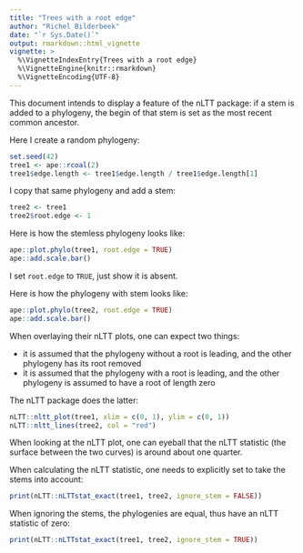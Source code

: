 ```yaml
---
title: "Trees with a root edge"
author: "Richel Bilderbeek"
date: "`r Sys.Date()`"
output: rmarkdown::html_vignette
vignette: >
  %\VignetteIndexEntry{Trees with a root edge}
  %\VignetteEngine{knitr::rmarkdown}
  %\VignetteEncoding{UTF-8}
---
```


This document intends to display a feature of the nLTT package:
if a stem is added to a phylogeny, the begin of that stem
is set as the most recent common ancestor.

Here I create a random phylogeny:

```r
set.seed(42)
tree1 <- ape::rcoal(2)
tree1$edge.length <- tree1$edge.length / tree1$edge.length[1]
```

I copy that same phylogeny and add a stem:

```r
tree2 <- tree1
tree2$root.edge <- 1
```

Here is how the stemless phylogeny looks like:

```r
ape::plot.phylo(tree1, root.edge = TRUE)
ape::add.scale.bar()
```

I set `root.edge` to `TRUE`, just show it is absent.

Here is how the phylogeny with stem looks like:

```r
ape::plot.phylo(tree2, root.edge = TRUE)
ape::add.scale.bar()
```

When overlaying their nLTT plots, one can expect two things:

 * it is assumed that the phylogeny without a root is leading, and the 
   other phylogeny has its root removed
 * it is assumed that the phylogeny with a root is leading, and the 
   other phylogeny is assumed to have a root of length zero

The nLTT package does the latter:

```r
nLTT::nltt_plot(tree1, xlim = c(0, 1), ylim = c(0, 1))
nLTT::nltt_lines(tree2, col = "red")
```

When looking at the nLTT plot, one can eyeball that 
the nLTT statistic (the surface between the two curves)
is around about one quarter.

When calculating the nLTT statistic, one needs to explicitly
set to take the stems into account:

```r
print(nLTT::nLTTstat_exact(tree1, tree2, ignore_stem = FALSE))
```

When ignoring the stems, the phylogenies are equal, 
thus have an nLTT statistic of zero:

```r
print(nLTT::nLTTstat_exact(tree1, tree2, ignore_stem = TRUE))
```

